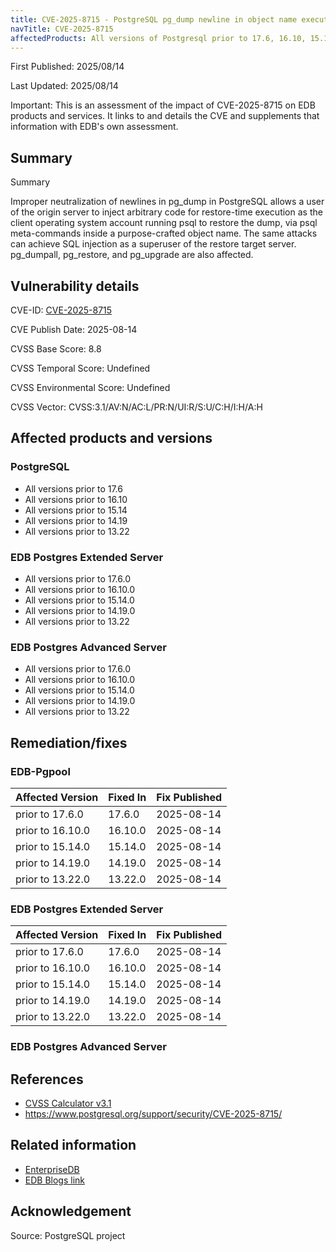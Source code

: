 ```yaml
---  
title: CVE-2025-8715 - PostgreSQL pg_dump newline in object name executes arbitrary code in psql client and in restore target server
navTitle: CVE-2025-8715
affectedProducts: All versions of Postgresql prior to 17.6, 16.10, 15.14, 14.19, 13.22 3.x, EDB Postgres Extended Server prior to 17.6.0, 16.10.0, 15.14.0, 14.19.0, 13.22
---
```


First Published: 2025/08/14

Last Updated: 2025/08/14

Important: This is an assessment of the impact of CVE-2025-8715 on EDB products and services. It links to and details the CVE and supplements that information with EDB's own assessment.

## Summary

Summary

Improper neutralization of newlines in pg_dump in PostgreSQL allows a user of the origin server to inject arbitrary code for restore-time execution as the client operating system account running psql to restore the dump, via psql meta-commands inside a purpose-crafted object name. The same attacks can achieve SQL injection as a superuser of the restore target server. pg_dumpall, pg_restore, and pg_upgrade are also affected.  
  
## Vulnerability details

CVE-ID: [CVE-2025-8715](https://nvd.nist.gov/vuln/detail/CVE-2025-8715)

CVE Publish Date: 2025-08-14

CVSS Base Score: 8.8

CVSS Temporal Score: Undefined

CVSS Environmental Score: Undefined

CVSS Vector: CVSS:3.1/AV:N/AC:L/PR:N/UI:R/S:U/C:H/I:H/A:H

## Affected products and versions

### PostgreSQL

* All versions prior to 17.6 
* All versions prior to 16.10
* All versions prior to 15.14
* All versions prior to 14.19
* All versions prior to 13.22

### EDB Postgres Extended Server    

* All versions prior to 17.6.0 
* All versions prior to 16.10.0
* All versions prior to 15.14.0
* All versions prior to 14.19.0
* All versions prior to 13.22

### EDB Postgres Advanced Server    

* All versions prior to 17.6.0 
* All versions prior to 16.10.0
* All versions prior to 15.14.0
* All versions prior to 14.19.0
* All versions prior to 13.22
  
## Remediation/fixes

### EDB-Pgpool

| Affected Version | Fixed In | Fix Published |
|------------------|----------|---------------|
| prior to 17.6.0  | 17.6.0   | 2025-08-14    |
| prior to 16.10.0 | 16.10.0  | 2025-08-14    |
| prior to 15.14.0 | 15.14.0  | 2025-08-14    |
| prior to 14.19.0 | 14.19.0  | 2025-08-14    |
| prior to 13.22.0 | 13.22.0  | 2025-08-14    |
  
### EDB Postgres Extended Server 

| Affected Version | Fixed In | Fix Published |
|------------------|----------|---------------|
| prior to 17.6.0  | 17.6.0   | 2025-08-14    |
| prior to 16.10.0 | 16.10.0  | 2025-08-14    |
| prior to 15.14.0 | 15.14.0  | 2025-08-14    |
| prior to 14.19.0 | 14.19.0  | 2025-08-14    |
| prior to 13.22.0 | 13.22.0  | 2025-08-14    |  

### EDB Postgres Advanced Server  
  
## References

* [CVSS Calculator v3.1](https://nvd.nist.gov/vuln-metrics/cvss/v3-calculator)
* https://www.postgresql.org/support/security/CVE-2025-8715/
  
## Related information

* [EnterpriseDB](https://www.enterprisedb.com/)
* [EDB Blogs link](https://enterprisedb.com/blog/)

## Acknowledgement

Source: PostgreSQL project
